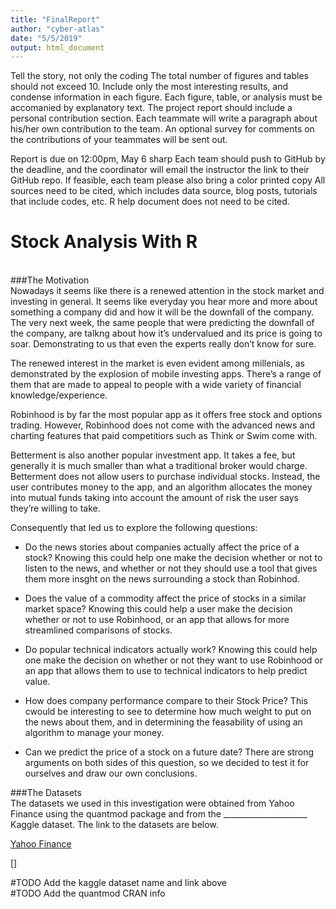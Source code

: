 ```yaml
---
title: "FinalReport"
author: "cyber-atlas"
date: "5/5/2019"
output: html_document
---
```



Tell the story, not only the coding
The total number of figures and tables should not exceed 10. Include only the most interesting results, and condense information in each figure.
Each figure, table, or analysis must be accomanied by explanatory text.
The project report should include a personal contribution section. Each teammate will write a paragraph about his/her own contribution to the team.
An optional survey for comments on the contributions of your teammates will be sent out.


Report is due on 12:00pm, May 6 sharp
Each team should push to GitHub by the deadline, and the coordinator will email the instructor the link to their GitHub repo.
If feasible, each team please also bring a color printed copy
All sources need to be cited, which includes data source, blog posts, tutorials that include codes, etc. R help document does not need to be cited.


# Stock Analysis With R 
<br>
###The Motivation
<br>
Nowadays it seems like there is a renewed attention in the stock market and investing in general. It seems like everyday you hear more and more about something a company did and how it will be the downfall of the company. The very next week, the same people that were predicting the downfall of the company, are talkng about how it's undervalued and its price is going to soar. Demonstrating to us that even the experts really don't know for sure.  

The renewed interest in the market is even evident among millenials, as demonstrated by the explosion of mobile investing apps. There's a range of them that are made to appeal to people with a wide variety of financial knowledge/experience. 

Robinhood is by far the most popular app as it offers free stock and options trading. However, Robinhood does not come with the advanced news and charting features that paid competitiors such as Think or Swim come with.

Betterment is also another popular investment app. It takes a fee, but generally it is much smaller than what a traditional broker would charge. Betterment does not allow users to purchase individual stocks. Instead, the user contributes money to the app, and an algorithm allocates the money into mutual funds taking into account the amount of risk the user says they're willing to take. 

Consequently that led us to explore the following questions:
 
* Do the news stories about companies actually affect the price of a stock? Knowing this could help one make the decision whether or not to listen to the news, and whether or not they should use a tool that gives them more insght on the news surrounding a stock than Robinhod. 
 
* Does the value of a commodity affect the price of stocks in a similar market space? Knowing this could help a user make the decision whether or not to use Robinhood, or an app that allows for more streamlined comparisons of stocks. 

* Do popular technical indicators actually work? Knowing this could help one make the decision on whether or not they want to use Robinhood or an app that allows them to use to technical indicators to help predict value.

* How does company performance compare to their Stock Price? This cwould be interesting to see to determine how much weight to put on the news about them, and in determining the feasability of using an algorithm to manage your money. 

* Can we predict the price of a stock on a future date? There are strong arguments on both sides of this question, so we decided to test it for ourselves and draw our own conclusions. 

###The Datasets 
<br>
The datasets we used in this investigation were obtained from Yahoo Finance using the quantmod package and from the _____________________ Kaggle dataset. The link to the datasets are below. 

[Yahoo Finance](https://finance.yahoo.com/)

[]

#TODO Add the kaggle dataset name and link above 
<br>
#TODO Add the quantmod CRAN info